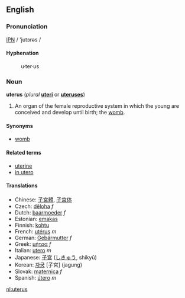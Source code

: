 {{wikipedia}}
==English==
===Pronunciation===
[[wiktionary:Pronunciation_key|IPN]] / 'jutɜrəs /

====Hyphenation====
: u&middot;ter&middot;us

===Noun===
'''uterus''' (''plural'' '''[[uteri]]''' or '''[[uteruses]]''')
# {{anatomy}} An organ of the female reproductive system in which the young are conceived and develop until birth; the [[womb]].

====Synonyms====
*[[womb]]

====Related terms====
*[[uterine]]
*[[in utero]]

====Translations====
*Chinese: [[子宮體]], [[子宫体]]
*Czech: [[děloha]]  ''f''
*Dutch: [[baarmoeder]] ''f''
*Estonian: [[emakas]]
*Finnish: [[kohtu]]
*French: [[utérus]] ''m''
*German: [[Gebärmutter]] ''f''
*Greek: [[μήτρα]] ''f''
*Italian: [[utero]] ''m''
*Japanese: [[子宮]] ([[しきゅう]], shikyū)
*Korean: [[자궁]] [子宮] (jagung)
*Slovak: [[maternica]]  ''f''
*Spanish: [[útero]] ''m''

[[nl:uterus]]